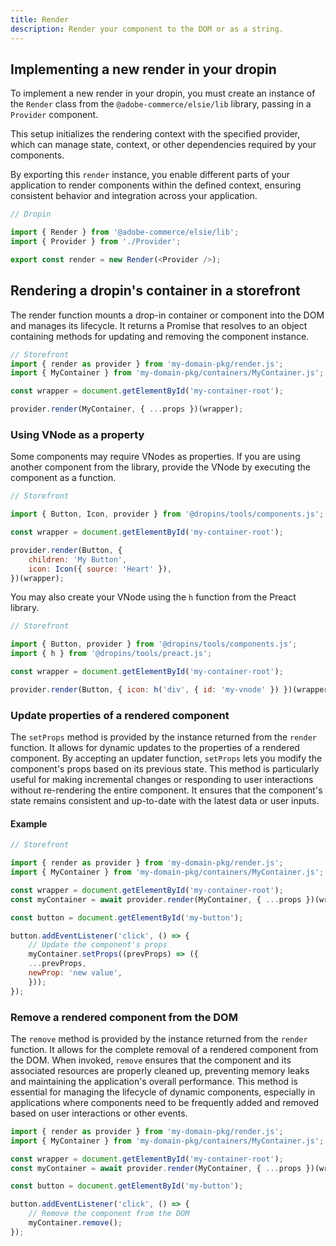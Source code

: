 ```yaml
---
title: Render
description: Render your component to the DOM or as a string.
---
```


## Implementing a new render in your dropin

To implement a new render in your dropin, you must create an instance of the `Render` class from the `@adobe-commerce/elsie/lib` library, passing in a `Provider` component.

This setup initializes the rendering context with the specified provider, which can manage state, context, or other dependencies required by your components.

By exporting this `render` instance, you enable different parts of your application to render components within the defined context, ensuring consistent behavior and integration across your application.

```ts
// Dropin

import { Render } from '@adobe-commerce/elsie/lib';
import { Provider } from './Provider';

export const render = new Render(<Provider />);
```

## Rendering a dropin's container in a storefront

The render function mounts a drop-in container or component into the DOM and manages its lifecycle. 
It returns a Promise that resolves to an object containing methods for updating and removing the component instance.

```js
// Storefront
import { render as provider } from 'my-domain-pkg/render.js';
import { MyContainer } from 'my-domain-pkg/containers/MyContainer.js';

const wrapper = document.getElementById('my-container-root');

provider.render(MyContainer, { ...props })(wrapper);
```

### Using VNode as a property

Some components may require VNodes as properties. If you are using another component from the library, provide the VNode by executing the component as a function.

```js
// Storefront

import { Button, Icon, provider } from '@dropins/tools/components.js';

const wrapper = document.getElementById('my-container-root');

provider.render(Button, { 
    children: 'My Button', 
    icon: Icon({ source: 'Heart' }), 
})(wrapper);
```

You may also create your VNode using the `h` function from the Preact library. 

```js
// Storefront

import { Button, provider } from '@dropins/tools/components.js';
import { h } from '@dropins/tools/preact.js';

const wrapper = document.getElementById('my-container-root');

provider.render(Button, { icon: h('div', { id: 'my-vnode' }) })(wrapper);
```

### Update properties of a rendered component

The `setProps` method is provided by the instance returned from the `render` function. 
It allows for dynamic updates to the properties of a rendered component. 
By accepting an updater function, `setProps` lets you modify the component's props based on its previous state. 
This method is particularly useful for making incremental changes or responding to user interactions 
without re-rendering the entire component. It ensures that the component's state remains consistent
and up-to-date with the latest data or user inputs.

#### Example

```js
// Storefront

import { render as provider } from 'my-domain-pkg/render.js';
import { MyContainer } from 'my-domain-pkg/containers/MyContainer.js';

const wrapper = document.getElementById('my-container-root');
const myContainer = await provider.render(MyContainer, { ...props })(wrapper);

const button = document.getElementById('my-button');

button.addEventListener('click', () => {
    // Update the component's props
    myContainer.setProps((prevProps) => ({
    ...prevProps,
    newProp: 'new value',
    }));
});
```

### Remove a rendered component from the DOM

The `remove` method is provided by the instance returned from the `render` function. 
It allows for the complete removal of a rendered component from the DOM. 
When invoked, `remove` ensures that the component and its associated resources are properly cleaned up, 
preventing memory leaks and maintaining the application's overall performance. 
This method is essential for managing the lifecycle of dynamic components, 
especially in applications where components need to be frequently added and removed based 
on user interactions or other events.

```js
import { render as provider } from 'my-domain-pkg/render.js';
import { MyContainer } from 'my-domain-pkg/containers/MyContainer.js';

const wrapper = document.getElementById('my-container-root');
const myContainer = await provider.render(MyContainer, { ...props })(wrapper);

const button = document.getElementById('my-button');

button.addEventListener('click', () => {
    // Remove the component from the DOM
    myContainer.remove();
});
```

